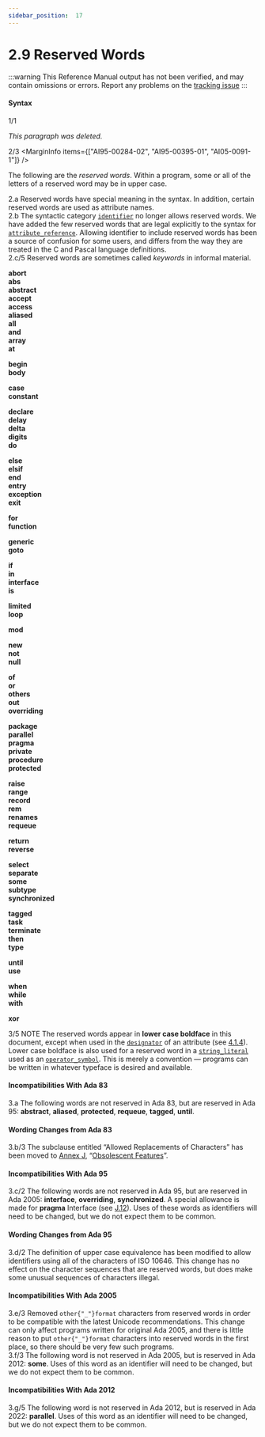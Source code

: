 ```yaml
---
sidebar_position:  17
---
```


# 2.9 Reserved Words

:::warning
This Reference Manual output has not been verified,
and may contain omissions or errors.
Report any problems on the [tracking issue](https://github.com/ada-lang-io/ada-lang-io/issues/20)
:::



#### Syntax

<MarginText>1/1</MarginText>
<p class="Indented2"><em>This paragraph was deleted.</em><br /></p>

<MarginText>2/3</MarginText>
<MarginInfo items={["AI95-00284-02", "AI95-00395-01", "AI05-0091-1"]} />
<p class="Indented2">The following are the <em>reserved words</em>. Within a program, some or all of the letters of a reserved word may be in upper case. <br /></p>

<AnnotatedOnly>
<MarginText>2.a</MarginText>
<Admonition type="aarm" aarm="discussion">
<strong></strong>Reserved words have special meaning in the syntax. In addition, certain reserved words are used as attribute names.<br />
</Admonition>
</AnnotatedOnly>

<AnnotatedOnly>
<MarginText>2.b</MarginText>
<Admonition type="aarm" aarm="note">
The syntactic category <code><a href="../AA-2/AA-2.3#S0002">identifier</a></code> no longer allows reserved words. We have added the few reserved words that are legal explicitly to the syntax for <code><a href="../AA-4/AA-4.1#S0100">attribute_reference</a></code>. Allowing identifier to include reserved words has been a source of confusion for some users, and differs from the way they are treated in the C and Pascal language definitions.<br />
</Admonition>
</AnnotatedOnly>

<AnnotatedOnly>
<MarginText>2.c/5</MarginText>
<MarginInfo items={["AI12-0005-1"]} />
<Admonition type="aarm" aarm="note">
Reserved words are sometimes called <em>keywords</em>  in informal material. <br />
</Admonition>
</AnnotatedOnly>

<p class="Indented4"><strong>abort</strong><br /><strong>abs</strong><br /><strong>abstract</strong><br /><strong>accept</strong><br /><strong>access</strong><br /><strong>aliased</strong><br /><strong>all</strong><br /><strong>and</strong><br /><strong>array</strong><br /><strong>at</strong><br /></p>

<p class="Indented4"><strong>begin</strong><br /><strong>body</strong><br /></p>

<p class="Indented4"><strong>case</strong><br /><strong>constant</strong><br /></p>

<p class="Indented4"><strong>declare</strong><br /><strong>delay</strong><br /><strong>delta</strong><br /><strong>digits</strong><br /><strong>do</strong><br /></p>

<p class="Indented4"><strong>else</strong><br /><strong>elsif</strong><br /><strong>end</strong><br /><strong>entry</strong><br /><strong>exception</strong><br /><strong>exit</strong><br /></p>

<p class="Indented4"><strong>for</strong><br /><strong>function</strong><br /></p>

<p class="Indented4"><strong>generic</strong><br /><strong>goto</strong><br /></p>

<p class="Indented4"><strong>if</strong><br /><strong>in</strong><br /><strong>interface</strong><br /><strong>is</strong><br /></p>

<p class="Indented4"><strong>limited</strong><br /><strong>loop</strong><br /></p>

<p class="Indented4"><strong>mod</strong><br /></p>

<p class="Indented4"><strong>new</strong><br /><strong>not</strong><br /><strong>null</strong><br /></p>

<p class="Indented4"><strong>of</strong><br /><strong>or</strong><br /><strong>others</strong><br /><strong>out</strong><br /><strong>overriding</strong><br /></p>

<p class="Indented4"><strong>package</strong><br /><strong>parallel</strong><br /><strong>pragma</strong><br /><strong>private</strong><br /><strong>procedure</strong><br /><strong>protected</strong><br /></p>

<p class="Indented4"><strong>raise</strong><br /><strong>range</strong><br /><strong>record</strong><br /><strong>rem</strong><br /><strong>renames</strong><br /><strong>requeue</strong><br /></p>

<p class="Indented4"><strong>return</strong><br /><strong>reverse</strong><br /></p>

<p class="Indented4"><strong>select</strong><br /><strong>separate</strong><br /><strong>some</strong><br /><strong>subtype</strong><br /><strong>synchronized</strong><br /></p>

<p class="Indented4"><strong>tagged</strong><br /><strong>task</strong><br /><strong>terminate</strong><br /><strong>then</strong><br /><strong>type</strong><br /></p>

<p class="Indented4"><strong>until</strong><br /><strong>use</strong><br /></p>

<p class="Indented4"><strong>when</strong><br /><strong>while</strong><br /><strong>with</strong><br /></p>

<p class="Indented4"><strong>xor</strong><br /></p>

<AnnotatedOnly>
<MarginText>3/5</MarginText>
<MarginInfo items={["AI12-0440-1"]} />
<Admonition type="aarm" aarm="note">
NOTE   The reserved words appear in <strong>lower case boldface</strong> in this document, except when used in the <code><a href="../AA-6/AA-6.1#S0199">designator</a></code> of an attribute (see <a href="../AA-4/AA-4.1#Subclause_4.1.4">4.1.4</a>). Lower case boldface is also used for a reserved word in a <code><a href="../AA-2/AA-2.6#S0016">string_literal</a></code> used as an <code><a href="../AA-6/AA-6.1#S0202">operator_symbol</a></code>. This is merely a convention &mdash; programs can be written in whatever typeface is desired and available. <br />
</Admonition>
</AnnotatedOnly>

<AnnotatedOnly>

#### Incompatibilities With Ada 83

</AnnotatedOnly>
<AnnotatedOnly>
<MarginText>3.a</MarginText>
<Admonition type="aarm" aarm="note">
The following words are not reserved in Ada 83, but are reserved in Ada 95: <strong>abstract</strong>, <strong>aliased</strong>, <strong>protected</strong>, <strong>requeue</strong>, <strong>tagged</strong>, <strong>until</strong>. <br />
</Admonition>
</AnnotatedOnly>

<AnnotatedOnly>

#### Wording Changes from Ada 83

</AnnotatedOnly>
<AnnotatedOnly>
<MarginText>3.b/3</MarginText>
<MarginInfo items={["AI05-0299-1"]} />
<Admonition type="aarm" aarm="note">
The subclause entitled &ldquo;Allowed Replacements of Characters&rdquo; has been moved to <a href="../AA-J/">Annex J</a>, &ldquo;<a href="../AA-J/">Obsolescent Features</a>&rdquo;. <br />
</Admonition>
</AnnotatedOnly>

<AnnotatedOnly>

#### Incompatibilities With Ada 95

</AnnotatedOnly>
<AnnotatedOnly>
<MarginText>3.c/2</MarginText>
<MarginInfo items={["AI95-00284-02"]} />
<Admonition type="aarm" aarm="note">
The following words are not reserved in Ada 95, but are reserved in Ada 2005: <strong>interface</strong>, <strong>overriding</strong>, <strong>synchronized</strong>. A special allowance is made for <strong>pragma</strong> Interface (see <a href="../AA-J/AA-J.12">J.12</a>). Uses of these words as identifiers will need to be changed, but we do not expect them to be common. <br />
</Admonition>
</AnnotatedOnly>

<AnnotatedOnly>

#### Wording Changes from Ada 95

</AnnotatedOnly>
<AnnotatedOnly>
<MarginText>3.d/2</MarginText>
<MarginInfo items={["AI95-00395-01"]} />
<Admonition type="aarm" aarm="note">
The definition of upper case equivalence has been modified to allow identifiers using all of the characters of ISO 10646. This change has no effect on the character sequences that are reserved words, but does make some unusual sequences of characters illegal. <br />
</Admonition>
</AnnotatedOnly>

<AnnotatedOnly>

#### Incompatibilities With Ada 2005

</AnnotatedOnly>
<AnnotatedOnly>
<MarginText>3.e/3</MarginText>
<MarginInfo items={["AI05-0091-1"]} />
<Admonition type="aarm" aarm="correction">
<strong></strong> Removed <code>other{"_"}format</code> characters from reserved words in order to be compatible with the latest Unicode recommendations. This change can only affect programs written for original Ada 2005, and there is little reason to put <code>other{"_"}format</code> characters into reserved words in the first place, so there should be very few such programs.<br />
</Admonition>
</AnnotatedOnly>

<AnnotatedOnly>
<MarginText>3.f/3</MarginText>
<MarginInfo items={["AI05-0176-1"]} />
<Admonition type="aarm" aarm="note">
The following word is not reserved in Ada 2005, but is reserved in Ada 2012: <strong>some</strong>. Uses of this word as an identifier will need to be changed, but we do not expect them to be common. <br />
</Admonition>
</AnnotatedOnly>

<AnnotatedOnly>

#### Incompatibilities With Ada 2012

</AnnotatedOnly>
<AnnotatedOnly>
<MarginText>3.g/5</MarginText>
<MarginInfo items={["AI12-0119-1"]} />
<Admonition type="aarm" aarm="note">
The following word is not reserved in Ada 2012, but is reserved in Ada 2022: <strong>parallel</strong>. Uses of this word as an identifier will need to be changed, but we do not expect them to be common. <br />
</Admonition>
</AnnotatedOnly>

